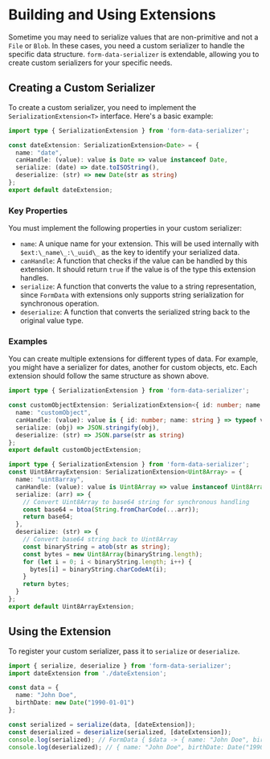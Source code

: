# Building and Using Extensions

Sometime you may need to serialize values that are non-primitive and not a `File` or `Blob`.
In these cases, you need a custom serializer to handle the specific data structure. 
`form-data-serializer` is extendable, allowing you to create custom serializers for your specific needs.

## Creating a Custom Serializer
To create a custom serializer, you need to implement the `SerializationExtension<T>` interface. Here's a basic example:

```typescript
import type { SerializationExtension } from 'form-data-serializer';

const dateExtension: SerializationExtension<Date> = {
  name: "date",
  canHandle: (value): value is Date => value instanceof Date,
  serialize: (date) => date.toISOString(),
  deserialize: (str) => new Date(str as string)
};
export default dateExtension;
```

### Key Properties

You must implement the following properties in your custom serializer:

- `name`: A unique name for your extension. This will be used internally with `$ext:\_name\_:\_uuid\_` as the key to identify your serialized data.
- `canHandle`: A function that checks if the value can be handled by this extension. It should return `true` if the value is of the type this extension handles.
- `serialize`: A function that converts the value to a string representation, since `FormData` with extensions only supports string serialization for synchronous operation.
- `deserialize`: A function that converts the serialized string back to the original value type.

### Examples
You can create multiple extensions for different types of data. For example, you might have a serializer for dates, another for custom objects, etc. Each extension should follow the same structure as shown above.

```typescript
import type { SerializationExtension } from 'form-data-serializer';

const customObjectExtension: SerializationExtension<{ id: number; name: string }> = {
  name: "customObject",
  canHandle: (value): value is { id: number; name: string } => typeof value === 'object' && 'id' in value && 'name' in value,
  serialize: (obj) => JSON.stringify(obj),
  deserialize: (str) => JSON.parse(str as string)
};
export default customObjectExtension;
```

```typescript
import type { SerializationExtension } from 'form-data-serializer';
const Uint8ArrayExtension: SerializationExtension<Uint8Array> = {
  name: "uint8array",
  canHandle: (value): value is Uint8Array => value instanceof Uint8Array,
  serialize: (arr) => {
    // Convert Uint8Array to base64 string for synchronous handling
    const base64 = btoa(String.fromCharCode(...arr));
    return base64;
  },
  deserialize: (str) => {
    // Convert base64 string back to Uint8Array
    const binaryString = atob(str as string);
    const bytes = new Uint8Array(binaryString.length);
    for (let i = 0; i < binaryString.length; i++) {
      bytes[i] = binaryString.charCodeAt(i);
    }
    return bytes;
  }
};
export default Uint8ArrayExtension;
```

## Using the Extension
To register your custom serializer, pass it to `serialize` or `deserialize`.

```typescript
import { serialize, deserialize } from 'form-data-serializer';
import dateExtension from './dateExtension';

const data = {
  name: "John Doe",
  birthDate: new Date("1990-01-01")
};

const serialized = serialize(data, [dateExtension]);
const deserialized = deserialize(serialized, [dateExtension]);
console.log(serialized); // FormData { $data -> { name: "John Doe", birthDate: "$ext:date:123-456-789" }, $ext:date:123-456-789 -> "1990-01-01T00:00:00.000Z" }
console.log(deserialized); // { name: "John Doe", birthDate: Date("1990-01-01T00:00:00.000Z") }
```

